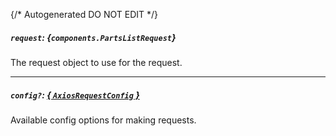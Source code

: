{/* Autogenerated DO NOT EDIT  */}

##### `request`: *{`components.PartsListRequest`}*
The request object to use for the request.
<Collapsible openLabel={Labels.showProperties} closeLabel={Labels.hideProperties}>
    <PartsListRequest/>
</Collapsible>

---
##### `config?`: [*{ `AxiosRequestConfig` }*](https://axios-http.com/docs/req_config)
Available config options for making requests.


